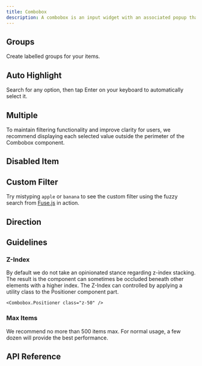 ```yaml
---
title: Combobox
description: A combobox is an input widget with an associated popup that enables users to select a value from a collection of possible values.
---
```

















<Framework id="svelte">
	<Preview framework="svelte" files={{ 'app.svelte': DefaultSvelteRaw }} client:visible>
		<DefaultSvelte client:visible />
	</Preview>
</Framework>
<Framework id="react">
	<Preview framework="react" files={{ 'app.tsx': DefaultReactRaw }} client:visible>
		<DefaultReact client:visible />
	</Preview>
</Framework>

## Groups

Create labelled groups for your items.

<Framework id="svelte">
	<Preview framework="svelte" files={{ 'app.svelte': GroupSvelteRaw }} client:visible>
		<GroupSvelte client:visible />
	</Preview>
</Framework>
<Framework id="react">
	<Preview framework="react" files={{ 'app.tsx': GroupReactRaw }} client:visible>
		<GroupReact client:visible />
	</Preview>
</Framework>

## Auto Highlight

Search for any option, then tap Enter on your keyboard to automatically select it.

<Framework id="svelte">
	<Preview framework="svelte" files={{ 'app.svelte': AutoHighlightSvelteRaw }} client:visible>
		<AutoHighlightSvelte client:visible />
	</Preview>
</Framework>
<Framework id="react">
	<Preview framework="react" files={{ 'app.tsx': AutoHighlightReactRaw }} client:visible>
		<AutoHighlightReact client:visible />
	</Preview>
</Framework>

## Multiple

To maintain filtering functionality and improve clarity for users, we recommend displaying each selected value outside the perimeter of the Combobox component.

<Framework id="svelte">
	<Preview framework="svelte" files={{ 'app.svelte': MultipleSvelteRaw }} client:visible>
		<MultipleSvelte client:visible />
	</Preview>
</Framework>
<Framework id="react">
	<Preview framework="react" files={{ 'app.tsx': MultipleReactRaw }} client:visible>
		<MultipleReact client:visible />
	</Preview>
</Framework>

## Disabled Item

<Framework id="svelte">
	<Preview framework="svelte" files={{ 'app.svelte': DisabledItemSvelteRaw }} client:visible>
		<DisabledItemSvelte client:visible />
	</Preview>
</Framework>
<Framework id="react">
	<Preview framework="react" files={{ 'app.tsx': DisabledItemReactRaw }} client:visible>
		<DisabledItemReact client:visible />
	</Preview>
</Framework>

## Custom Filter

Try mistyping `apple` or `banana` to see the custom filter using the fuzzy search from [Fuse.js](https://fusejs.io/) in action.

<Framework id="svelte">
	<Preview framework="svelte" files={{ 'app.svelte': CustomFilterSvelteRaw }} client:visible>
		<CustomFilterSvelte client:visible />
	</Preview>
</Framework>
<Framework id="react">
	<Preview framework="react" files={{ 'app.tsx': CustomFilterReactRaw }} client:visible>
		<CustomFilterReact client:visible />
	</Preview>
</Framework>

## Direction

<Framework id="svelte">
	<Preview framework="svelte" files={{ 'app.svelte': DirSvelteRaw }} client:visible>
		<DirSvelte client:visible />
	</Preview>
</Framework>
<Framework id="react">
	<Preview framework="react" files={{ 'app.tsx': DirReactRaw }} client:visible>
		<DirReact client:visible />
	</Preview>
</Framework>

## Guidelines

### Z-Index

By default we do not take an opinionated stance regarding z-index stacking. The result is the component can sometimes be occluded beneath other elements with a higher index. The Z-Index can controlled by applying a utility class to the Positioner component part.

```astro
<Combobox.Positioner class="z-50" />
```

### Max Items

We recommend no more than 500 items max. For normal usage, a few dozen will provide the best performance.

## API Reference

<ApiTable />
